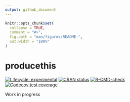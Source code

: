 ```yaml
---
output: github_document
---
```


<!-- README.md is generated from README.Rmd. Please edit that file -->

```r
knitr::opts_chunk$set(
  collapse = TRUE,
  comment = "#>",
  fig.path = "man/figures/README-",
  out.width = "100%"
)
```

# producethis

<!-- badges: start -->
[![Lifecycle: experimental](https://img.shields.io/badge/lifecycle-experimental-orange.svg)](https://lifecycle.r-lib.org/articles/stages.html#experimental)
[![CRAN status](https://www.r-pkg.org/badges/version/producethis)](https://CRAN.R-project.org/package=producethis)
[![R-CMD-check](https://github.com/r-lib/producethis/actions/workflows/R-CMD-check.yaml/badge.svg)](https://github.com/r-lib/producethis/actions/workflows/R-CMD-check.yaml)
[![Codecov test coverage](https://codecov.io/gh/r-lib/producethis/graph/badge.svg)](https://app.codecov.io/gh/r-lib/producethis)
<!-- badges: end -->

Work in progress
